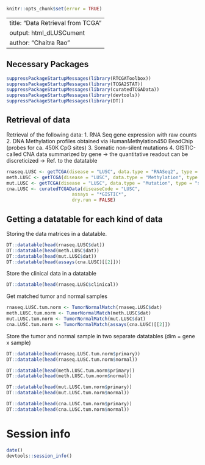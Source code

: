 
```r
knitr::opts_chunk$set(error = TRUE)
```

---
title: "Data Retrieval from TCGA"
output: html_dLUSCument
author: "Chaitra Rao"
---

## Necessary Packages

```r
suppressPackageStartupMessages(library(RTCGAToolbox))
suppressPackageStartupMessages(library(TCGA2STAT))
suppressPackageStartupMessages(library(curatedTCGAData))
suppressPackageStartupMessages(library(devtools))
suppressPackageStartupMessages(library(DT))
```

## Retrieval of data

Retrieval of the following data:
1. RNA Seq gene expression with raw counts
2. DNA Methylation profiles obtained via HumanMethylation450 BeadChip (probes for ca. 450K CpG sites)
3. Somatic non-silent mutations
4. GISTIC-called CNA data summarized by gene -> the quantitative readout can be discreticized -> Ref. to the datatable


```r

rnaseq.LUSC <- getTCGA(disease = "LUSC", data.type = "RNASeq2", type = "count", clinical = TRUE)
meth.LUSC <- getTCGA(disease = "LUSC", data.type = "Methylation", type = "450K", clinical = TRUE)
mut.LUSC <- getTCGA(disease = "LUSC", data.type = "Mutation", type = "somatic")
cna.LUSC <- curatedTCGAData(diseaseCode = "LUSC",
                        assays = "*GISTIC*",
                        dry.run = FALSE)

```

## Getting a datatable for each kind of data

Storing the data matrices in a datatable.

```r
DT::datatable(head(rnaseq.LUSC$dat))
DT::datatable(head(meth.LUSC$dat))
DT::datatable(head(mut.LUSC$dat))
DT::datatable(head(assays(cna.LUSC)[[2]]))
```


Store the clinical data in a datatable

```r
DT::datatable(head(rnaseq.LUSC$clinical))
```


Get matched tumor and normal samples

```r
rnaseq.LUSC.tum.norm <- TumorNormalMatch(rnaseq.LUSC$dat)
meth.LUSC.tum.norm <- TumorNormalMatch(meth.LUSC$dat)
mut.LUSC.tum.norm <- TumorNormalMatch(mut.LUSC$dat)
cna.LUSC.tum.norm <- TumorNormalMatch(assays(cna.LUSC)[[2]])

```


Store the tumor and normal sample in two separate datatables (dim = gene x sample)

```r
DT::datatable(head(rnaseq.LUSC.tum.norm$primary))
DT::datatable(head(rnaseq.LUSC.tum.norm$normal))

```


```r
DT::datatable(head(meth.LUSC.tum.norm$primary))
DT::datatable(head(meth.LUSC.tum.norm$normal))

```


```r
DT::datatable(head(mut.LUSC.tum.norm$primary))
DT::datatable(head(mut.LUSC.tum.norm$normal))

```


```r
DT::datatable(head(cna.LUSC.tum.norm$primary))
DT::datatable(head(cna.LUSC.tum.norm$normal))

```

# Session info

```r
date()
devtools::session_info()
```





